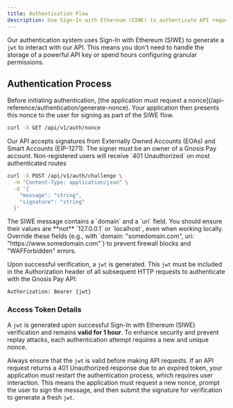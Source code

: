 ```yaml
---
title: Authentication Flow
description: Use Sign-In with Ethereum (SIWE) to authenticate API requests.
---
```


Our authentication system uses Sign-In with Ethereum (SIWE) to generate a `jwt` to interact with our API.
This means you don't need to handle the storage of a powerful API key or spend hours configuring granular permissions.


## Authentication Process

<Steps>
<Step title="Generate a Nonce to sign a SIWE Message">
Before initiating authentication, [the application must request a nonce](/api-reference/authentication/generate-nonce).
Your application then presents this nonce to the user for signing as part of the SIWE flow.

```bash cURL
curl -X GET /api/v1/auth/nonce
```
</Step>
<Step title="Sign the SIWE Message with your Wallet or Provider">
Our API accepts signatures from Externally Owned Accounts (EOAs) and Smart Accounts (EIP-1271).

<Warning>
The signer must be an owner of a Gnosis Pay account. 
Non-registered users will receive `401 Unauthorized` on most authenticated routes
</Warning>
</Step>
<Step title="Verify the Signature and get an Access Token">

```bash cURL
curl -X POST /api/v1/auth/challenge \
  -H "Content-Type: application/json" \
  -d '{
    "message": "string",
    "signature": "string"
  }'
```
</Step>
</Steps>

<Warning>
The SIWE message contains a `domain` and a `uri` field. You should ensure their values are **not** `127.0.0.1` or `localhost`, even when working locally. Override these fields (e.g., with `domain: "somedomain.com", uri: "https://www.somedomain.com"`) to prevent firewall blocks and "WAFForbidden" errors.
</Warning>

Upon successful verification, a `jwt` is generated.
This `jwt` must be included in the Authorization header of all subsequent HTTP requests to authenticate with the Gnosis Pay API: 

```bash
Authorization: Bearer {jwt}
```

### Access Token Details

A `jwt` is generated upon successful Sign-In with Ethereum (SIWE) verification and remains **valid for 1 hour**.
To enhance security and prevent replay attacks, each authentication attempt requires a new and unique nonce.

Always ensure that the `jwt` is valid before making API requests.
If an API request returns a 401 Unauthorized response due to an expired token,
your application must restart the authentication process, which requires user interaction.
This means the application must request a new nonce, prompt the user to sign the message,
and then submit the signature for verification to generate a fresh `jwt`.